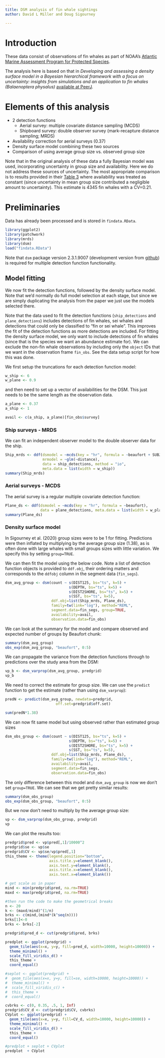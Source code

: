 ---
title: DSM analysis of fin whale sightings
author: David L Miller and Doug Sigourney

---

# Introduction

These data consist of observations of fin whales as part of NOAA's [Atlantic Marine Assessment Program for Protected Species](https://www.fisheries.noaa.gov/new-england-mid-atlantic/population-assessments/atlantic-marine-assessment-program-protected).

The analysis here is based on that in *Developing and assessing a density surface model in a Bayesian hierarchical framework with a focus on uncertainty: insights from simulations and an application to fin whales (Balaenoptera physalus)* [available at PeerJ](https://peerj.com/articles/8226/).

# Elements of this analysis

- 2 detection functions
  - Aerial survey: multiple covariate distance sampling (MCDS)
  - Shipboard survey: double observer survey (mark-recapture distance sampling; MRDS)
- Availability correction for aerial surveys (0.37)
- Density surface model combining these two sources
- Comparison of using average group size vs. observed group size

Note that in the original analysis of these data a fully Bayesian model was used, incorporating uncertainty in group size and availability. Here we do not address these sources of uncertainty. The most appropriate comparison is to results provided in their [Table 3](https://peerj.com/articles/8226/#table-3) where availability was treated as constant (since uncertainty in mean group size contributed a negligible amount to uncertainty). This estimate is 4345 fin whales with a CV=0.21.


# Preliminaries

Data has already been processed and is stored in `findata.RData`.

```{r data-and-packages}
library(ggplot2)
library(patchwork)
library(mrds)
library(dsm)
load("findata.RData")
```

Note that `dsm` package version 2.3.1.9007 (development version from [github](https://github.com/distancedevelopment/dsm)) is required for multiple detection function functionality.

## Model fitting

We now fit the detection functions, followed by the density surface model. Note that we'd normally do full model selection at each stage, but since we are simply duplicating the analysis from the paper we just use the models selected there.

Note that the data used to fit the detection functions (`ship_detections` and `plane_detections`) includes detections of fin whales, sei whales and detections that could only be classified to "fin or sei whale". This improves the fit of the detection functions as more detections are included. For fitting the density surface model, we only want to include detections of fin whales (since that is the species we want an abundance estimate for). We can exclude the non-fin whale observations by including only the `object` IDs that we want in the observation frame `fin_obs`. See the data setup script for how this was done.


We first setup the truncations for each detection function model:

```{r truncation}
w_ship <- 6
w_plane <- 0.9
```

and then need to set up a vector of availabilities for the DSM. This just needs to be the same length as the observation data.

```{r availability}
a_plane <- 0.37
a_ship <- 1

avail <- c(a_ship, a_plane)[fin_obs$survey]
```



### Ship surveys - MRDS

We can fit an independent observer model to the double observer data for the ship.

```{r ship-mrds}
Ship_mrds <- ddf(dsmodel = ~mcds(key = "hr", formula = ~beaufort + SUBJ_WAVG),
                 mrmodel = ~glm(~distance),
                 data = ship_detections, method = "io",
                 meta.data = list(width = w_ship))
summary(Ship_mrds)
```


### Aerial surveys - MCDS

The aerial survey is a regular multiple covariate detection function:

```{r plane-mcds}
Plane_ds <- ddf(dsmodel = ~mcds(key = "hr", formula = ~beaufort),
                data = plane_detections, meta.data = list(width = w_plane))
summary(Plane_ds)
```


### Density surface model


In Sigourney et al. (2020) group sizes were to be 1 for fitting. Predictions were then inflated by multiplying by the average group size (1.38), as is often done with large whales with small groups sizes with little variation. We specify this by setting `group=TRUE`.

We can then fit the model using the below code. Note a list of detection function objects is provided to `ddf.obj`, their ordering matters and corresponds to the `ddfobj` column in the segment data (`fin_segs`).

```{r dsm-avg-group}
dsm_avg_group <- dsm(count ~ s(DIST125, bs="ts", k=5) +
                             s(DEPTH, bs="ts", k=5) +
                             s(DIST2SHORE, bs="ts", k=5) +
                             s(SST, bs="ts", k=5),
                     ddf.obj=list(Ship_mrds, Plane_ds),
                     family=tw(link="log"), method="REML",
                     segment.data=fin_segs, group=TRUE,
                     availability=avail,
                     observation.data=fin_obs)
```

We can look at the summary for the model and compare observed and expected number of groups by Beaufort chunk:

```{r dsm-avg-group-checking}
summary(dsm_avg_group)
obs_exp(dsm_avg_group, "beaufort", 0:5)
```

We can propagate the variance from the detection functions through to predictions over the study area from the DSM:

```{r dsm-avg-group-var}
vp_b <- dsm_varprop(dsm_avg_group, predgrid)
vp_b
```

We need to correct the estimate for group size. We can use the `predict` function to get the estimate (rather than using `dsm_varprop`):

```{r dsm-avg-group-predict}
predN <- predict(dsm_avg_group, newdata=predgrid,
                       off.set=predgrid$off.set)

sum(predN*1.38)
```


We can now fit same model but using observed rather than estimated group sizes

```{r dsm-obs-group}
dsm_obs_group <- dsm(count ~ s(DIST125, bs="ts", k=5) +
                             s(DEPTH, bs="ts", k=5) +
                             s(DIST2SHORE, bs="ts", k=5) +
                             s(SST, bs="ts", k=5),
                     ddf.obj=list(Ship_mrds, Plane_ds),
                     family=tw(link="log"), method="REML",
                     availability=avail,
                     segment.data=fin_segs,
                     observation.data=fin_obs)
```

The only difference between this model and `dsm_avg_group` is now we don't set `group=TRUE`. We can see that we get pretty similar results:

```{r dsm-obs-group-checking}
summary(dsm_obs_group)
obs_exp(dsm_obs_group, "beaufort", 0:5)
```

But we now don't need to multiply by the average group size:

```{r dsm-obs-group-var}
vp <- dsm_varprop(dsm_obs_group, predgrid)
vp
```

We can plot the results too:

```{r pred-varprop-plot}
predgrid$pred <- vp$pred[,1]/10000^2
predgrid$se <- vp$se
predgrid$CV <- vp$se/vp$pred[,1]
this_theme <- theme(legend.position="bottom",
                    axis.title.y=element_blank(),
                    axis.text.y=element_blank(),
                    axis.title.x=element_blank(),
                    axis.text.x=element_blank())

# get scale as in paper
mind <- min(predgrid$pred, na.rm=TRUE)
maxd <- max(predgrid$pred, na.rm=TRUE)

#then run the code to make the geometrical breaks
n <- 20
k <- (maxd/mind)^(1/n)
brks <- c(mind,(mind*(k^seq(n))))
brks[1]<-0
brks <- brks[-2]

predgrid$pred_d <- cut(predgrid$pred, brks)

predplot <- ggplot(predgrid) +
  geom_tile(aes(x=x, y=y, fill=pred_d, width=10000, height=10000)) +
  theme_minimal() +
  scale_fill_viridis_d() +
  this_theme +
  coord_equal()

#seplot <- ggplot(predgrid) +
#  geom_tile(aes(x=x, y=y, fill=se, width=10000, height=10000)) +
#  theme_minimal() +
#  scale_fill_viridis_c() +
#  this_theme +
#  coord_equal()

cvbrks <- c(0, 0.35, .5, 1, Inf)
predgrid$CV_d <- cut(predgrid$CV, cvbrks)
CVplot <- ggplot(predgrid) +
  geom_tile(aes(x=x, y=y, fill=CV_d, width=10000, height=10000)) +
  theme_minimal() +
  scale_fill_viridis_d() +
  this_theme +
  coord_equal()

#predplot + seplot + CVplot
predplot  + CVplot
```
